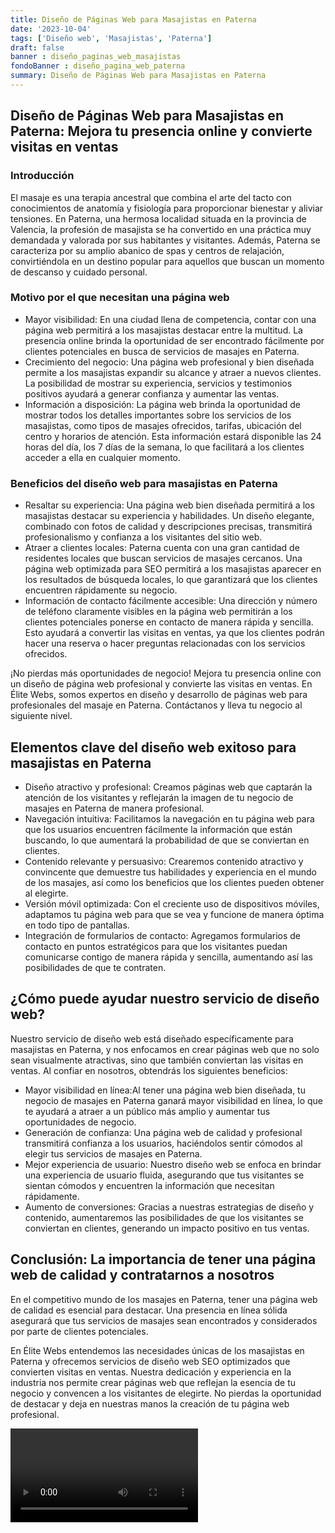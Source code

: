```yaml
---
title: Diseño de Páginas Web para Masajistas en Paterna
date: '2023-10-04'
tags: ['Diseño web', 'Masajistas', 'Paterna']
draft: false
banner : diseño_paginas_web_masajistas
fondoBanner : diseño_pagina_web_paterna
summary: Diseño de Páginas Web para Masajistas en Paterna
---
```


## Diseño de Páginas Web para Masajistas en Paterna: Mejora tu presencia online y convierte visitas en ventas

### Introducción
El masaje es una terapia ancestral que combina el arte del tacto con conocimientos de anatomía y fisiología para proporcionar bienestar y aliviar tensiones. En Paterna, una hermosa localidad situada en la provincia de Valencia, la profesión de masajista se ha convertido en una práctica muy demandada y valorada por sus habitantes y visitantes. Además, Paterna se caracteriza por su amplio abanico de spas y centros de relajación, convirtiéndola en un destino popular para aquellos que buscan un momento de descanso y cuidado personal.

### Motivo por el que necesitan una página web
- Mayor visibilidad: En una ciudad llena de competencia, contar con una página web permitirá a los masajistas destacar entre la multitud. La presencia online brinda la oportunidad de ser encontrado fácilmente por clientes potenciales en busca de servicios de masajes en Paterna.
- Crecimiento del negocio: Una página web profesional y bien diseñada permite a los masajistas expandir su alcance y atraer a nuevos clientes. La posibilidad de mostrar su experiencia, servicios y testimonios positivos ayudará a generar confianza y aumentar las ventas.
- Información a disposición: La página web brinda la oportunidad de mostrar todos los detalles importantes sobre los servicios de los masajistas, como tipos de masajes ofrecidos, tarifas, ubicación del centro y horarios de atención. Esta información estará disponible las 24 horas del día, los 7 días de la semana, lo que facilitará a los clientes acceder a ella en cualquier momento.

### Beneficios del diseño web para masajistas en Paterna
- Resaltar su experiencia: Una página web bien diseñada permitirá a los masajistas destacar su experiencia y habilidades. Un diseño elegante, combinado con fotos de calidad y descripciones precisas, transmitirá profesionalismo y confianza a los visitantes del sitio web.
- Atraer a clientes locales: Paterna cuenta con una gran cantidad de residentes locales que buscan servicios de masajes cercanos. Una página web optimizada para SEO permitirá a los masajistas aparecer en los resultados de búsqueda locales, lo que garantizará que los clientes encuentren rápidamente su negocio.
- Información de contacto fácilmente accesible: Una dirección y número de teléfono claramente visibles en la página web permitirán a los clientes potenciales ponerse en contacto de manera rápida y sencilla. Esto ayudará a convertir las visitas en ventas, ya que los clientes podrán hacer una reserva o hacer preguntas relacionadas con los servicios ofrecidos.

¡No pierdas más oportunidades de negocio! Mejora tu presencia online con un diseño de página web profesional y convierte las visitas en ventas. En Élite Webs, somos expertos en diseño y desarrollo de páginas web para profesionales del masaje en Paterna. Contáctanos y lleva tu negocio al siguiente nivel.

<GifSeo />

<Cta />

## Elementos clave del diseño web exitoso para masajistas en Paterna

- Diseño atractivo y profesional: Creamos páginas web que captarán la atención de los visitantes y reflejarán la imagen de tu negocio de masajes en Paterna de manera profesional.
- Navegación intuitiva: Facilitamos la navegación en tu página web para que los usuarios encuentren fácilmente la información que están buscando, lo que aumentará la probabilidad de que se conviertan en clientes.
- Contenido relevante y persuasivo: Crearemos contenido atractivo y convincente que demuestre tus habilidades y experiencia en el mundo de los masajes, así como los beneficios que los clientes pueden obtener al elegirte.
- Versión móvil optimizada: Con el creciente uso de dispositivos móviles, adaptamos tu página web para que se vea y funcione de manera óptima en todo tipo de pantallas.
- Integración de formularios de contacto: Agregamos formularios de contacto en puntos estratégicos para que los visitantes puedan comunicarse contigo de manera rápida y sencilla, aumentando así las posibilidades de que te contraten.

## ¿Cómo puede ayudar nuestro servicio de diseño web?

Nuestro servicio de diseño web está diseñado específicamente para masajistas en Paterna, y nos enfocamos en crear páginas web que no solo sean visualmente atractivas, sino que también conviertan las visitas en ventas. Al confiar en nosotros, obtendrás los siguientes beneficios:

- Mayor visibilidad en línea:Al tener una página web bien diseñada, tu negocio de masajes en Paterna ganará mayor visibilidad en línea, lo que te ayudará a atraer a un público más amplio y aumentar tus oportunidades de negocio.
- Generación de confianza: Una página web de calidad y profesional transmitirá confianza a los usuarios, haciéndolos sentir cómodos al elegir tus servicios de masajes en Paterna.
- Mejor experiencia de usuario: Nuestro diseño web se enfoca en brindar una experiencia de usuario fluida, asegurando que tus visitantes se sientan cómodos y encuentren la información que necesitan rápidamente.
- Aumento de conversiones: Gracias a nuestras estrategias de diseño y contenido, aumentaremos las posibilidades de que los visitantes se conviertan en clientes, generando un impacto positivo en tus ventas.

## Conclusión: La importancia de tener una página web de calidad y contratarnos a nosotros

En el competitivo mundo de los masajes en Paterna, tener una página web de calidad es esencial para destacar. Una presencia en línea sólida asegurará que tus servicios de masajes sean encontrados y considerados por parte de clientes potenciales. 

En Élite Webs entendemos las necesidades únicas de los masajistas en Paterna y ofrecemos servicios de diseño web SEO optimizados que convierten visitas en ventas. Nuestra dedicación y experiencia en la industria nos permite crear páginas web que reflejan la esencia de tu negocio y convencen a los visitantes de elegirte. No pierdas la oportunidad de destacar y deja en nuestras manos la creación de tu página web profesional.

<Video />

<CtaBot job='Masajistas' city='Paterna'/>

<Gmaps query='Paterna+españa+maps' />